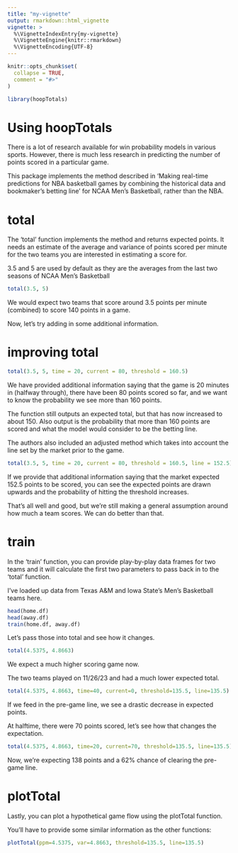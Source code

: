 ```yaml
---
title: "my-vignette"
output: rmarkdown::html_vignette
vignette: >
  %\VignetteIndexEntry{my-vignette}
  %\VignetteEngine{knitr::rmarkdown}
  %\VignetteEncoding{UTF-8}
---
```


```r
knitr::opts_chunk$set(
  collapse = TRUE,
  comment = "#>"
)
```

```r
library(hoopTotals)
```

# Using hoopTotals

There is a lot of research available for win probability models in various sports.
However, there is much less research in predicting the number of points scored in a particular game.

This package implements the method described in 'Making real-time predictions for NBA basketball games by combining the historical data and bookmaker’s betting line' for NCAA Men's Basketball, rather than the NBA.

# total

The 'total' function implements the method and returns expected points.
It needs an estimate of the average and variance of points scored per minute
for the two teams you are interested in estimating a score for.

3.5 and 5 are used by default as they are the averages from the last two seasons of NCAA Men's Basketball

```r
total(3.5, 5)
```

We would expect two teams that score around 3.5 points per minute (combined) to score 140 points in a game.

Now, let's try adding in some additional information.

# improving total

```r
total(3.5, 5, time = 20, current = 80, threshold = 160.5)
```

We have provided additional information saying that the game is 20 minutes in (halfway through), there 
have been 80 points scored so far, and we want to know the probability we see more than 160 points.

The function still outputs an expected total, but that has now increased to about 150. Also output is the
probability that more than 160 points are scored and what the model would consider to be the betting line.

The authors also included an adjusted method which takes into account the line set by the market
prior to the game.

```r
total(3.5, 5, time = 20, current = 80, threshold = 160.5, line = 152.5)
```

If we provide that additional information saying that the market expected 152.5 points to be scored,
you can see the expected points are drawn upwards and the probability of hitting the threshold increases.

That's all well and good, but we're still making a general assumption around how much a team scores.
We can do better than that.

# train

In the 'train' function, you can provide play-by-play data frames for two teams
and it will calculate the first two parameters to pass back in to the 'total' function.

I've loaded up data from Texas A&M and Iowa State's Men's Basketball teams here.

```r
head(home.df)
head(away.df)
train(home.df, away.df)
```

Let's pass those into total and see how it changes.

```r
total(4.5375, 4.8663)
```

We expect a much higher scoring game now. 

The two teams played on 11/26/23 and had a much lower expected total.

```r
total(4.5375, 4.8663, time=40, current=0, threshold=135.5, line=135.5)
```

If we feed in the pre-game line, we see a drastic decrease in expected points.

At halftime, there were 70 points scored, let's see how that changes the expectation.

```r
total(4.5375, 4.8663, time=20, current=70, threshold=135.5, line=135.5)
```

Now, we're expecting 138 points and a 62% chance of clearing the pre-game line.

# plotTotal

Lastly, you can plot a hypothetical game flow using the plotTotal function. 

You'll have to provide some similar information as the other functions:

```r
plotTotal(ppm=4.5375, var=4.8663, threshold=135.5, line=135.5)
```
